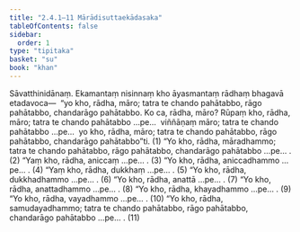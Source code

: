 ```yaml
---
title: "2.4.1–11 Mārādisuttaekādasaka"
tableOfContents: false
sidebar:
  order: 1
type: "tipitaka"
basket: "su"
book: "khan"
---
```



<DynamicBreadcrumb />

<Division number="194" book="khan" bookNo="13" page="164">

<Paragraph number="892" book="khan">
Sāvatthinidānaṃ. Ekamantaṃ nisinnaṃ kho āyasmantaṃ rādhaṃ bhagavā etadavoca—  “yo kho, rādha, māro; tatra te chando pahātabbo, rāgo pahātabbo, chandarāgo pahātabbo. Ko ca, rādha, māro? Rūpaṃ kho, rādha, māro; tatra te chando pahātabbo …pe…  viññāṇaṃ māro; tatra te chando pahātabbo …pe…  yo kho, rādha, māro; tatra te chando pahātabbo, rāgo pahātabbo, chandarāgo pahātabbo”ti. (1)
</Paragraph>

</Division>
<Division number="195" book="khan" bookNo="13" page="164">

<Paragraph number="893" book="khan">
“Yo kho, rādha, māradhammo; tatra te chando pahātabbo, rāgo pahātabbo, chandarāgo pahātabbo …pe… . (2)
</Paragraph>

</Division>
<Division number="196" book="khan" bookNo="13" page="164">

<Paragraph number="894" book="khan">
“Yaṃ kho, rādha, aniccaṃ …pe… . (3)
</Paragraph>

</Division>
<Division number="197" book="khan" bookNo="13" page="164">

<Paragraph number="895" book="khan">
“Yo kho, rādha, aniccadhammo …pe… . (4)
</Paragraph>

</Division>
<Division number="198" book="khan" bookNo="13" page="164">

<Paragraph number="896" book="khan">
“Yaṃ kho, rādha, dukkhaṃ …pe… . (5)
</Paragraph>

</Division>
<Division number="199" book="khan" bookNo="13" page="164">

<Paragraph number="897" book="khan">
“Yo kho, rādha, dukkhadhammo …pe… . (6)
</Paragraph>

</Division>
<Division number="200" book="khan" bookNo="13" page="164">

<Paragraph number="898" book="khan">
“Yo kho, rādha, anattā …pe… . (7)
</Paragraph>

</Division>
<Division number="201" book="khan" bookNo="13" page="164">

<Paragraph number="899" book="khan">
“Yo kho, rādha, anattadhammo …pe… . (8)
</Paragraph>

</Division>
<Division number="202" book="khan" bookNo="13" page="164">

<Paragraph number="900" book="khan">
“Yo kho, rādha, khayadhammo …pe… . (9)
</Paragraph>

</Division>
<Division number="203" book="khan" bookNo="13" page="164">

<Paragraph number="901" book="khan">
“Yo kho, rādha, vayadhammo …pe… . (10)
</Paragraph>

</Division>
<Division number="204" book="khan" bookNo="13" page="164">

<Paragraph number="902" book="khan">
“Yo kho, rādha, samudayadhammo; tatra te chando pahātabbo, rāgo pahātabbo, chandarāgo pahātabbo …pe… . (11)
</Paragraph>
</Division>